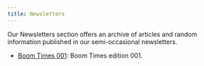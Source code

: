 ```yaml
---
title: Newsletters
---
```

Our Newsletters section offers an archive of articles and random information published in our semi-occasional newsletters.

- [Boom Times 001](./boomtimes-001/): Boom Times edition 001.
